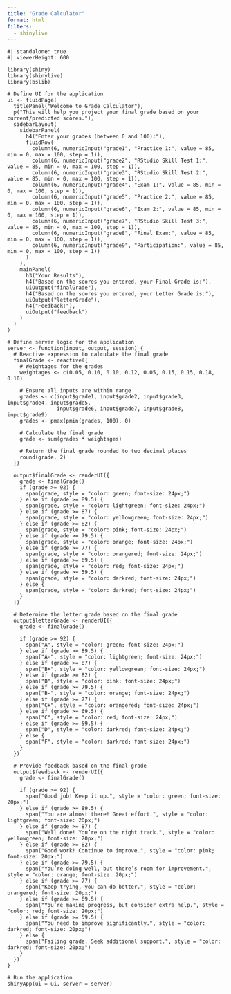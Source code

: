 ```yaml
---
title: "Grade Calculator"
format: html
filters:
  - shinylive
---
```


```shinylive-r
#| standalone: true
#| viewerHeight: 600

library(shiny)
library(shinylive)
library(bslib)

# Define UI for the application
ui <- fluidPage(
  titlePanel("Welcome to Grade Calculator"),
  p("This will help you project your final grade based on your current/predicted scores."),
  sidebarLayout(
    sidebarPanel(
      h4("Enter your grades (between 0 and 100):"),
      fluidRow(
        column(6, numericInput("grade1", "Practice 1:", value = 85, min = 0, max = 100, step = 1)),
        column(6, numericInput("grade2", "RStudio Skill Test 1:", value = 85, min = 0, max = 100, step = 1)),
        column(6, numericInput("grade3", "RStudio Skill Test 2:", value = 85, min = 0, max = 100, step = 1)),
        column(6, numericInput("grade4", "Exam 1:", value = 85, min = 0, max = 100, step = 1)),
        column(6, numericInput("grade5", "Practice 2:", value = 85, min = 0, max = 100, step = 1)),
        column(6, numericInput("grade6", "Exam 2:", value = 85, min = 0, max = 100, step = 1)),
        column(6, numericInput("grade7", "RStudio Skill Test 3:", value = 85, min = 0, max = 100, step = 1)),
        column(6, numericInput("grade8", "Final Exam:", value = 85, min = 0, max = 100, step = 1)),
        column(6, numericInput("grade9", "Participation:", value = 85, min = 0, max = 100, step = 1))
      )
    ),
    mainPanel(
      h3("Your Results"),
      h4("Based on the scores you entered, your Final Grade is:"),
      uiOutput("finalGrade"),
      h4("Based on the scores you entered, your Letter Grade is:"),
      uiOutput("letterGrade"),
      h4("Feedback:"),
      uiOutput("feedback")
    )
  )
)

# Define server logic for the application
server <- function(input, output, session) {
  # Reactive expression to calculate the final grade
  finalGrade <- reactive({
    # Weightages for the grades
    weightages <- c(0.05, 0.10, 0.10, 0.12, 0.05, 0.15, 0.15, 0.18, 0.10)
    
    # Ensure all inputs are within range
    grades <- c(input$grade1, input$grade2, input$grade3, input$grade4, input$grade5,
                input$grade6, input$grade7, input$grade8, input$grade9)
    grades <- pmax(pmin(grades, 100), 0)
    
    # Calculate the final grade
    grade <- sum(grades * weightages)
    
    # Return the final grade rounded to two decimal places
    round(grade, 2)
  })
  
  output$finalGrade <- renderUI({
    grade <- finalGrade()
    if (grade >= 92) {
      span(grade, style = "color: green; font-size: 24px;")
    } else if (grade >= 89.5) {
      span(grade, style = "color: lightgreen; font-size: 24px;")
    } else if (grade >= 87) {
      span(grade, style = "color: yellowgreen; font-size: 24px;")
    } else if (grade >= 82) {
      span(grade, style = "color: pink; font-size: 24px;")
    } else if (grade >= 79.5) {
      span(grade, style = "color: orange; font-size: 24px;")
    } else if (grade >= 77) {
      span(grade, style = "color: orangered; font-size: 24px;")
    } else if (grade >= 69.5) {
      span(grade, style = "color: red; font-size: 24px;")
    } else if (grade >= 59.5) {
      span(grade, style = "color: darkred; font-size: 24px;")
    } else {
      span(grade, style = "color: darkred; font-size: 24px;")
    }
  })
  
  # Determine the letter grade based on the final grade
  output$letterGrade <- renderUI({
    grade <- finalGrade()
    
    if (grade >= 92) {
      span("A", style = "color: green; font-size: 24px;")
    } else if (grade >= 89.5) {
      span("A-", style = "color: lightgreen; font-size: 24px;")
    } else if (grade >= 87) {
      span("B+", style = "color: yellowgreen; font-size: 24px;")
    } else if (grade >= 82) {
      span("B", style = "color: pink; font-size: 24px;")
    } else if (grade >= 79.5) {
      span("B-", style = "color: orange; font-size: 24px;")
    } else if (grade >= 77) {
      span("C+", style = "color: orangered; font-size: 24px;")
    } else if (grade >= 69.5) {
      span("C", style = "color: red; font-size: 24px;")
    } else if (grade >= 59.5) {
      span("D", style = "color: darkred; font-size: 24px;")
    } else {
      span("F", style = "color: darkred; font-size: 24px;")
    }
  })

  # Provide feedback based on the final grade
  output$feedback <- renderUI({
    grade <- finalGrade()
    
    if (grade >= 92) {
      span("Good job! Keep it up.", style = "color: green; font-size: 20px;")
    } else if (grade >= 89.5) {
      span("You are almost there! Great effort.", style = "color: lightgreen; font-size: 20px;")
    } else if (grade >= 87) {
      span("Well done! You’re on the right track.", style = "color: yellowgreen; font-size: 20px;")
    } else if (grade >= 82) {
      span("Good work! Continue to improve.", style = "color: pink; font-size: 20px;")
    } else if (grade >= 79.5) {
      span("You’re doing well, but there’s room for improvement.", style = "color: orange; font-size: 20px;")
    } else if (grade >= 77) {
      span("Keep trying, you can do better.", style = "color: orangered; font-size: 20px;")
    } else if (grade >= 69.5) {
      span("You’re making progress, but consider extra help.", style = "color: red; font-size: 20px;")
    } else if (grade >= 59.5) {
      span("You need to improve significantly.", style = "color: darkred; font-size: 20px;")
    } else {
      span("Failing grade. Seek additional support.", style = "color: darkred; font-size: 20px;")
    }
  })
}

# Run the application 
shinyApp(ui = ui, server = server)
```
